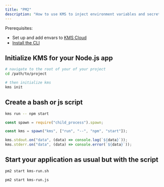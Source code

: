 ```yaml
---
title: "PM2"
description: "How to use KMS to inject environment variables and secrets with PM2 into a Node.js app"
---
```


Prerequisites:

- Set up and add envars to [KMS Cloud](https://kms.lux.network)
- [Install the CLI](/cli/overview)

## Initialize KMS for your Node.js app

```bash
# navigate to the root of your of your project
cd /path/to/project

# then initialize kms
kms init
```

## Create a bash or js script

<CodeGroup>

```bash kms-run.sh
kms run -- npm start
```

```js kms-run.js
const spawn = require("child_process").spawn;

const kms = spawn("kms", ["run", "--", "npm", "start"]);

kms.stdout.on("data", (data) => console.log(`${data}`));
kms.stderr.on("data", (data) => console.error(`${data}`));
```

</CodeGroup>

## Start your application as usual but with the script

<CodeGroup>

```bash kms-run.sh
pm2 start kms-run.sh
```

```bash kms-run.js
pm2 start kms-run.js
```

</CodeGroup>
